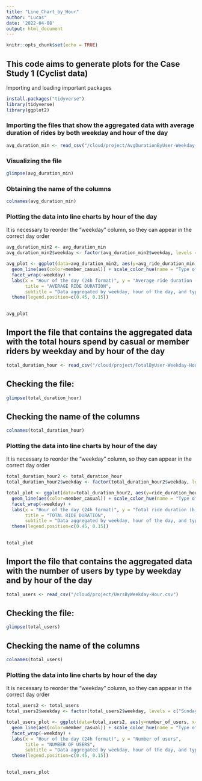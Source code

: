```yaml
---
title: "Line_Chart_by_Hour"
author: "Lucas"
date: '2022-04-08'
output: html_document
---
```


```r
knitr::opts_chunk$set(echo = TRUE)
```

## This code aims to generate plots for the Case Study 1 (Cyclist data)

Importing and loading important packages

```r
install.packages("tidyverse")
library(tidyverse)
library(ggplot2)
```

### Importing the files that show the aggregated data with average duration of rides by both weekday and hour of the day

```r
avg_duration_min <- read_csv("/cloud/project/AvgDurationByUser-Weekday-Hour.csv")
```

### Visualizing the file

```r
glimpse(avg_duration_min)
```

### Obtaining the name of the columns

```r
colnames(avg_duration_min)
```

### Plotting the data into line charts by hour of the day

It is necessary to reorder the "weekday" column, so they can appear in the correct day order

```r
avg_duration_min2 <- avg_duration_min
avg_duration_min2$weekday <- factor(avg_duration_min2$weekday, levels = c("Sunday", "Monday", "Tuesday", "Wednesday", "Thursday", "Friday", "Saturday"))

avg_plot <- ggplot(data=avg_duration_min2, aes(y=avg_ride_duration_min, x=hourofday)) +
  geom_line(aes(color=member_casual)) + scale_color_hue(name = "Type of user") +
  facet_wrap(~weekday) +
  labs(x = "Hour of the day (24h format)", y = "Average ride duration (min)",
       title = "AVERAGE RIDE DURATION", 
       subtitle = "Data aggregated by weekday, hour of the day, and type of user") +
  theme(legend.position=c(0.45, 0.15))
  

avg_plot
```

## Import the file that contains the aggregated data with the total hours spend by casual or member riders by weekday and by hour of the day

```r
total_duration_hour <- read_csv("/cloud/project/TotalByUser-Weekday-Hour.csv")
```

## Checking the file:

```r
glimpse(total_duration_hour)
```

## Checking the name of the columns

```r
colnames(total_duration_hour)
```

### Plotting the data into line charts by hour of the day

It is necessary to reorder the "weekday" column, so they can appear in the correct day order

```r
total_duration_hour2 <- total_duration_hour
total_duration_hour2$weekday <- factor(total_duration_hour2$weekday, levels = c("Sunday", "Monday", "Tuesday", "Wednesday", "Thursday", "Friday", "Saturday"))

total_plot <- ggplot(data=total_duration_hour2, aes(y=ride_duration_hour, x=hourofday)) +
  geom_line(aes(color=member_casual)) + scale_color_hue(name = "Type of user") +
  facet_wrap(~weekday) +
  labs(x = "Hour of the day (24h format)", y = "Total ride duration (h)",
       title = "TOTAL RIDE DURATION", 
       subtitle = "Data aggregated by weekday, hour of the day, and type of user") +
  theme(legend.position=c(0.45, 0.15))
  

total_plot
```
## Import the file that contains the aggregated data with the number of users by type by weekday and by hour of the day

```r
total_users <- read_csv("/cloud/project/UersByWeekday-Hour.csv")
```

## Checking the file:

```r
glimpse(total_users)
```

## Checking the name of the columns

```r
colnames(total_users)
```

### Plotting the data into line charts by hour of the day

It is necessary to reorder the "weekday" column, so they can appear in the correct day order

```r
total_users2 <- total_users
total_users2$weekday <- factor(total_users2$weekday, levels = c("Sunday", "Monday", "Tuesday", "Wednesday", "Thursday", "Friday", "Saturday"))

total_users_plot <- ggplot(data=total_users2, aes(y=number_of_users, x=hourofday)) +
  geom_line(aes(color=member_casual)) + scale_color_hue(name = "Type of user") +
  facet_wrap(~weekday) +
  labs(x = "Hour of the day (24h format)", y = "Number of users",
       title = "NUMBER OF USERS", 
       subtitle = "Data aggregated by weekday, hour of the day, and type of user") +
  theme(legend.position=c(0.45, 0.15))
  

total_users_plot
```

